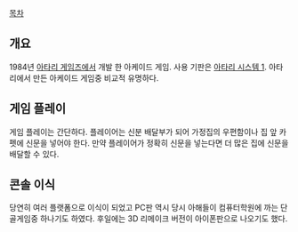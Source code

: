 {{{+1 paperboy}}}

[[목차]]

== 개요 ==
1984년 [[아타리 게임즈]]에서 개발 한 아케이드 게임. 사용 기판은 [[아타리 시스템 1]]. 아타리에서 만든 아케이드 게임중 비교적 유명하다.

== 게임 플레이 ==
게임 플레이는 간단하다. 플레이어는 신분 배달부가 되어 가정집의 우편함이나 집 앞 카펫에 신문을 넣어야 한다. 만약 플레이어가 정확히 신문을 넣는다면 더 많은 집에 신문을 배달할 수 있다.

== 콘솔 이식 ==
당연히 여러 플랫폼으로 이식이 되었고 PC판 역시 당시 아해들이 컴퓨터학원에 까는 단골게임중 하나기도 하였다. 후일에는 3D 리메이크 버전이 아이폰판으로 나오기도 했다. 

